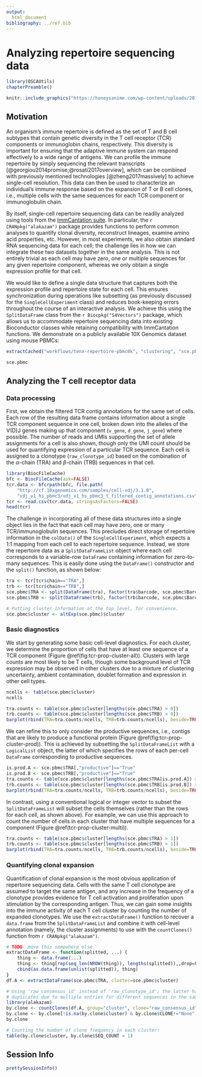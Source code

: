 ```yaml
---
output:
  html_document
bibliography: ../ref.bib
---
```


# Analyzing repertoire sequencing data {#repertoire-seq}

```r
library(OSCAUtils)
chapterPreamble()
```

```r
knitr::include_graphics("https://honeysanime.com/wp-content/uploads/2018/10/Hataraku-Saibou-Cells-at-Work-Wallpaper-5.jpg")
```

## Motivation

An organism's immune repertoire is defined as the set of T and B cell subtypes that contain genetic diversity in the T cell receptor (TCR) components or immunoglobin chains, respectively.
This diversity is important for ensuring that the adaptive immune system can respond effectively to a wide range of antigens.
We can profile the immune repertoire by simply sequencing the relevant transcripts [@georgiou2014promise;@rosati2017overview], which can be combined with previously mentioned technologies [@zheng2017massively] to achieve single-cell resolution.
This data can then be used to characterize an individual's immune response based on the expansion of T or B cell clones, i.e., multiple cells with the same sequences for each TCR component or immunoglobulin chain.

By itself, single-cell repertoire sequencing data can be readily analyzed using tools from the [ImmCantation suite](https://immcantation.readthedocs.io/en/stable/).
In particular, the `r CRANpkg("alakazam")` package provides functions to perform common analyses to quantify clonal diversity, reconstruct lineages, examine amino acid properties, etc.
However, in most experiments, we also obtain standard RNA sequencing data for each cell; the challenge lies in how we can integrate these two datasets together in the same analysis.
This is not entirely trivial as each cell may have zero, one or multiple sequences for any given repertoire component, whereas we only obtain a single expression profile for that cell.

We would like to define a single data structure that captures both the expression profile and repertoire state for each cell.
This ensures synchronization during operations like subsetting (as previously discussed for the `SingleCellExperiment` class) and reduces book-keeping errors throughout the course of an interactive analysis.
We achieve this using the `SplitDataFrame` class from the `r Biocpkg("S4Vectors")` package, which allows us to accommodate repertoire sequencing data into existing Bioconductor classes while retaining compatibility with ImmCantation functions.
We demonstrate on a publicly available 10X Genomics dataset using mouse PBMCs:

```r
extractCached("workflows/tenx-repertoire-pbmc8k", "clustering", "sce.pbmc")
```

```r
sce.pbmc
```

## Analyzing the T cell receptor data

### Data processing

First, we obtain the filtered TCR contig annotations for the same set of cells.
Each row of the resulting data frame contains information about a single TCR component sequence in one cell, broken down into the alleles of the V(D)J genes making up that component (`v_gene`, `d_gene`, `j_gene`) where possible. 
The number of reads and UMIs supporting the set of allele assignments for a cell is also shown, though only the UMI count should be used for quantifying expression of a particular TCR sequence.
Each cell is assigned to a clonotype (`raw_clonotype_id`) based on the combination of the $\alpha$-chain (TRA) and $\beta$-chain (TRB) sequences in that cell.

```r
library(BiocFileCache)
bfc <- BiocFileCache(ask=FALSE)
tcr.data <- bfcrpath(bfc, file.path(
    "http://cf.10xgenomics.com/samples/cell-vdj/3.1.0",
    "vdj_v1_hs_pbmc3/vdj_v1_hs_pbmc3_t_filtered_contig_annotations.csv"))
tcr <- read.csv(tcr.data, stringsAsFactors=FALSE)
head(tcr)
```

The challenge in incorporating all of these data structures into a single object lies in the fact that each cell may have zero, one or many TCR/immunoglobulin sequences.
This precludes direct storage of repertoire information in the `colData()` of the `SingleCellExperiment`, which expects a 1:1 mapping from each cell to each repertoire sequence.
Instead, we store the repertoire data as a `SplitDataFrameList` object where each cell corresponds to a variable-row `DataFrame` containing information for zero-to-many sequences.
This is easily done using the `DataFrame()` constructor and the `split()` function, as shown below:

```r
tra <- tcr[tcr$chain=="TRA",]
trb <- tcr[tcr$chain=="TRB",]
sce.pbmc$TRA <- split(DataFrame(tra), factor(tra$barcode, sce.pbmc$Barcode))
sce.pbmc$TRB <- split(DataFrame(trb), factor(trb$barcode, sce.pbmc$Barcode))

# Putting cluster information at the top level, for convenience.
sce.pbmc$cluster <- altExp(sce.pbmc)$cluster
```

### Basic diagnostics

We start by generating some basic cell-level diagnostics.
For each cluster, we determine the proportion of cells that have at least one sequence of a TCR component (Figure \@ref(fig:tcr-prop-cluster-all)).
Clusters with large counts are most likely to be T cells, though some background level of TCR expression may be observed in other clusters due to a mixture of clustering uncertainty, ambient contamination, doublet formation and expression in other cell types.

```r
ncells <- table(sce.pbmc$cluster)
ncells

tra.counts <- table(sce.pbmc$cluster[lengths(sce.pbmc$TRA) > 0])
trb.counts <- table(sce.pbmc$cluster[lengths(sce.pbmc$TRB) > 0])
barplot(rbind(TRA=tra.counts/ncells, TRB=trb.counts/ncells), beside=TRUE)
```

We can refine this to only consider the productive sequences, i.e., contigs that are likely to produce a functional protein (Figure \@ref(fig:tcr-prop-cluster-prod)).
This is achieved by subsetting the `SplitDataFrameList` with a `LogicalList` object, the latter of which specifies the rows of each per-cell `DataFrame` corresponding to productive sequences.

```r
is.prod.A <- sce.pbmc$TRA[,"productive"]=="True"
is.prod.B <- sce.pbmc$TRB[,"productive"]=="True"
tra.counts <- table(sce.pbmc$cluster[lengths(sce.pbmc$TRA[is.prod.A]) > 0])
trb.counts <- table(sce.pbmc$cluster[lengths(sce.pbmc$TRB[is.prod.B]) > 0])
barplot(rbind(TRA=tra.counts/ncells, TRB=trb.counts/ncells), beside=TRUE)
```

In contrast, using a conventional logical or integer vector to subset the `SplitDataFrameList` will subset the cells themselves (rather than the rows for each cell, as shown above).
For example, we can use this approach to count the number of cells in each cluster that have multiple sequences for a component (Figure \@ref(tcr-prop-cluster-multi)).

```r
tra.counts <- table(sce.pbmc$cluster[lengths(sce.pbmc$TRA) > 1])
trb.counts <- table(sce.pbmc$cluster[lengths(sce.pbmc$TRB) > 1])
barplot(rbind(TRA=tra.counts/ncells, TRB=trb.counts/ncells), beside=TRUE)
```

### Quantifying clonal expansion

Quantification of clonal expansion is the most obvious application of repertoire sequencing data.
Cells with the same T cell clonotype are assumed to target the same antigen, and any increase in the frequency of a clonotype provides evidence for T cell activation and proliferation upon stimulation by the corresponding antigen.
Thus, we can gain some insights into the immune activity of each T cell cluster by counting the number of expanded clonotypes.
We use the `extractDataFrame()` function to recover a `data.frame` from the `SplitDataFrameList` and combine it with cell-level annotation (namely, the cluster assignments) to use with the `countClones()` function from `r CRANpkg("alakazam")`.

```r
# TODO: move this somewhere else.
extractDataFrame <- function(splitted, ...) {
    thing <- data.frame(...)
    thing <- thing[rep(seq_len(NROW(thing)), lengths(splitted)),,drop=FALSE]
    cbind(as.data.frame(unlist(splitted)), thing)
}
df.A <- extractDataFrame(sce.pbmc$TRA, cluster=sce.pbmc$cluster)

# Using 'raw_consensus_id' instead of 'raw_clonotype_id'; the latter has
# duplicates due to multiple entries for different sequences in the same cell.
library(alakazam)
by.clone <- countClones(df.A, group="cluster", clone="raw_consensus_id")
by.clone <- by.clone[!is.na(by.clone$cluster) & by.clone$CLONE!="None",]
by.clone

# Counting the number of clone frequency in each cluster:
table(by.clone$cluster, by.clone$SEQ_COUNT > 1)
```

## Session Info {-}

```r
prettySessionInfo()
```
